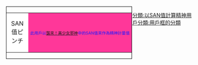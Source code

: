 <div style="float:left; border:solid 1px #000; margin:1px; ">
{|cellspacing="0" style="width:240px; height:45px; background:#003399;"
|style="width:43px; background:#fff; text-align:center;"|SAN值ピンチ
|style="font-size:8pt; padding:4pt; background:#FF3799; color:1C19FF; text-align:left;"|此用戶以[[襲來！美少女邪神]]中的SAN值來作為精神計量值
|}</div><includeonly>[[分類:以SAN值計算精神用戶]]</includeonly><noinclude>[[分類:用戶框的分類]]</noinclude>
